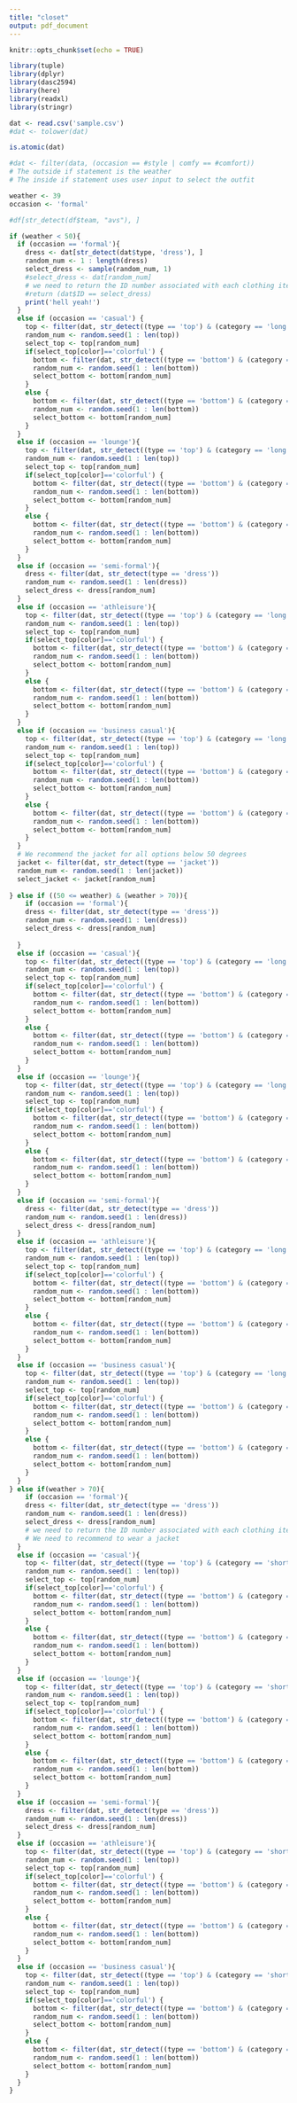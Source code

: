 ```yaml
---
title: "closet"
output: pdf_document
---
```


```r
knitr::opts_chunk$set(echo = TRUE)
```

```r
library(tuple)
library(dplyr)
library(dasc2594)
library(here)
library(readxl)
library(stringr)

```

```r
dat <- read.csv('sample.csv')
#dat <- tolower(dat)

is.atomic(dat)
```



```r
#dat <- filter(data, (occasion == #style | comfy == #comfort))
# The outside if statement is the weather
# The inside if statement uses user input to select the outfit

weather <- 39
occasion <- 'formal'

#df[str_detect(df$team, "avs"), ]

if (weather < 50){
  if (occasion == 'formal'){
    dress <- dat[str_detect(dat$type, 'dress'), ]
    random_num <- 1 : length(dress)
    select_dress <- sample(random_num, 1)
    #select_dress <- dat[random_num]
    # we need to return the ID number associated with each clothing item. ID not Index, but pull the png file from the id. 
    #return (dat$ID == select_dress)
    print('hell yeah!')
  }
  else if (occasion == 'casual') {
    top <- filter(dat, str_detect((type == 'top') & (category == 'long sleeve')))
    random_num <- random.seed(1 : len(top))
    select_top <- top[random_num]
    if(select_top[color]=='colorful') {
      bottom <- filter(dat, str_detect((type == 'bottom') & (category == 'pants') & (color == 'nuetral')))
      random_num <- random.seed(1 : len(bottom))
      select_bottom <- bottom[random_num]
    } 
    else {
      bottom <- filter(dat, str_detect((type == 'bottom') & (category == 'pants')))
      random_num <- random.seed(1 : len(bottom))
      select_bottom <- bottom[random_num]
    }
  }
  else if (occasion == 'lounge'){
    top <- filter(dat, str_detect((type == 'top') & (category == 'long sleeve')))
    random_num <- random.seed(1 : len(top))
    select_top <- top[random_num]
    if(select_top[color]=='colorful') {
      bottom <- filter(dat, str_detect((type == 'bottom') & (category == 'pants') & (color == 'nuetral')))
      random_num <- random.seed(1 : len(bottom))
      select_bottom <- bottom[random_num]
    } 
    else {
      bottom <- filter(dat, str_detect((type == 'bottom') & (category == 'pants')))
      random_num <- random.seed(1 : len(bottom))
      select_bottom <- bottom[random_num]
    }
  }
  else if (occasion == 'semi-formal'){
    dress <- filter(dat, str_detect(type == 'dress'))
    random_num <- random.seed(1 : len(dress))
    select_dress <- dress[random_num] 
  }
  else if (occasion == 'athleisure'){
    top <- filter(dat, str_detect((type == 'top') & (category == 'long sleeve')))
    random_num <- random.seed(1 : len(top))
    select_top <- top[random_num]
    if(select_top[color]=='colorful') {
      bottom <- filter(dat, str_detect((type == 'bottom') & (category == 'pants') & (color == 'nuetral')))
      random_num <- random.seed(1 : len(bottom))
      select_bottom <- bottom[random_num]
    } 
    else {
      bottom <- filter(dat, str_detect((type == 'bottom') & (category == 'pants')))
      random_num <- random.seed(1 : len(bottom))
      select_bottom <- bottom[random_num]
    }
  }
  else if (occasion == 'business casual'){
    top <- filter(dat, str_detect((type == 'top') & (category == 'long sleeve')))
    random_num <- random.seed(1 : len(top))
    select_top <- top[random_num]
    if(select_top[color]=='colorful') {
      bottom <- filter(dat, str_detect((type == 'bottom') & (category == 'pants') & (color == 'nuetral')))
      random_num <- random.seed(1 : len(bottom))
      select_bottom <- bottom[random_num]
    } 
    else {
      bottom <- filter(dat, str_detect((type == 'bottom') & (category == 'pants')))
      random_num <- random.seed(1 : len(bottom))
      select_bottom <- bottom[random_num]
    }
  }
  # We recommend the jacket for all options below 50 degrees
  jacket <- filter(dat, str_detect(type == 'jacket'))
  random_num <- random.seed(1 : len(jacket))
  select_jacket <- jacket[random_num]
  
} else if ((50 <= weather) & (weather > 70)){
    if (occasion == 'formal'){
    dress <- filter(dat, str_detect(type == 'dress'))
    random_num <- random.seed(1 : len(dress))
    select_dress <- dress[random_num]
    
  }
  else if (occasion == 'casual'){
    top <- filter(dat, str_detect((type == 'top') & (category == 'long sleeve')))
    random_num <- random.seed(1 : len(top))
    select_top <- top[random_num]
    if(select_top[color]=='colorful') {
      bottom <- filter(dat, str_detect((type == 'bottom') & (category == 'pants') & (color == 'nuetral')))
      random_num <- random.seed(1 : len(bottom))
      select_bottom <- bottom[random_num]
    } 
    else {
      bottom <- filter(dat, str_detect((type == 'bottom') & (category == 'pants')))
      random_num <- random.seed(1 : len(bottom))
      select_bottom <- bottom[random_num]
    }
  }
  else if (occasion == 'lounge'){
    top <- filter(dat, str_detect((type == 'top') & (category == 'long sleeve')))
    random_num <- random.seed(1 : len(top))
    select_top <- top[random_num]
    if(select_top[color]=='colorful') {
      bottom <- filter(dat, str_detect((type == 'bottom') & (category == 'pants') & (color == 'nuetral')))
      random_num <- random.seed(1 : len(bottom))
      select_bottom <- bottom[random_num]
    } 
    else {
      bottom <- filter(dat, str_detect((type == 'bottom') & (category == 'pants')))
      random_num <- random.seed(1 : len(bottom))
      select_bottom <- bottom[random_num]
    }
  }
  else if (occasion == 'semi-formal'){
    dress <- filter(dat, str_detect(type == 'dress'))
    random_num <- random.seed(1 : len(dress))
    select_dress <- dress[random_num] 
  }
  else if (occasion == 'athleisure'){
    top <- filter(dat, str_detect((type == 'top') & (category == 'long sleeve')))
    random_num <- random.seed(1 : len(top))
    select_top <- top[random_num]
    if(select_top[color]=='colorful') {
      bottom <- filter(dat, str_detect((type == 'bottom') & (category == 'pants') & (color == 'nuetral')))
      random_num <- random.seed(1 : len(bottom))
      select_bottom <- bottom[random_num]
    } 
    else {
      bottom <- filter(dat, str_detect((type == 'bottom') & (category == 'pants')))
      random_num <- random.seed(1 : len(bottom))
      select_bottom <- bottom[random_num]
    }
  }
  else if (occasion == 'business casual'){
    top <- filter(dat, str_detect((type == 'top') & (category == 'long sleeve')))
    random_num <- random.seed(1 : len(top))
    select_top <- top[random_num]
    if(select_top[color]=='colorful') {
      bottom <- filter(dat, str_detect((type == 'bottom') & (category == 'pants') & (color == 'nuetral')))
      random_num <- random.seed(1 : len(bottom))
      select_bottom <- bottom[random_num]
    } 
    else {
      bottom <- filter(dat, str_detect((type == 'bottom') & (category == 'pants')))
      random_num <- random.seed(1 : len(bottom))
      select_bottom <- bottom[random_num]
    }
  }
} else if(weather > 70){
    if (occasion == 'formal'){
    dress <- filter(dat, str_detect(type == 'dress'))
    random_num <- random.seed(1 : len(dress))
    select_dress <- dress[random_num]
    # we need to return the ID number associated with each clothing item. ID not Index, but pull the png file from the id. 
    # We need to recommend to wear a jacket
  }
  else if (occasion == 'casual'){
    top <- filter(dat, str_detect((type == 'top') & (category == 'short sleeve')))
    random_num <- random.seed(1 : len(top))
    select_top <- top[random_num]
    if(select_top[color]=='colorful') {
      bottom <- filter(dat, str_detect((type == 'bottom') & (category == 'shorts') & (color == 'nuetral')))
      random_num <- random.seed(1 : len(bottom))
      select_bottom <- bottom[random_num]
    } 
    else {
      bottom <- filter(dat, str_detect((type == 'bottom') & (category == 'shorts')))
      random_num <- random.seed(1 : len(bottom))
      select_bottom <- bottom[random_num]
    }
  }
  else if (occasion == 'lounge'){
    top <- filter(dat, str_detect((type == 'top') & (category == 'short sleeve')))
    random_num <- random.seed(1 : len(top))
    select_top <- top[random_num]
    if(select_top[color]=='colorful') {
      bottom <- filter(dat, str_detect((type == 'bottom') & (category == 'shorts') & (color == 'nuetral')))
      random_num <- random.seed(1 : len(bottom))
      select_bottom <- bottom[random_num]
    } 
    else {
      bottom <- filter(dat, str_detect((type == 'bottom') & (category == 'shorts')))
      random_num <- random.seed(1 : len(bottom))
      select_bottom <- bottom[random_num]
    }
  }
  else if (occasion == 'semi-formal'){
    dress <- filter(dat, str_detect(type == 'dress'))
    random_num <- random.seed(1 : len(dress))
    select_dress <- dress[random_num] 
  }
  else if (occasion == 'athleisure'){
    top <- filter(dat, str_detect((type == 'top') & (category == 'short sleeve')))
    random_num <- random.seed(1 : len(top))
    select_top <- top[random_num]
    if(select_top[color]=='colorful') {
      bottom <- filter(dat, str_detect((type == 'bottom') & (category == 'shorts') & (color == 'nuetral')))
      random_num <- random.seed(1 : len(bottom))
      select_bottom <- bottom[random_num]
    } 
    else {
      bottom <- filter(dat, str_detect((type == 'bottom') & (category == 'shorts')))
      random_num <- random.seed(1 : len(bottom))
      select_bottom <- bottom[random_num]
    }
  }
  else if (occasion == 'business casual'){
    top <- filter(dat, str_detect((type == 'top') & (category == 'short sleeve')))
    random_num <- random.seed(1 : len(top))
    select_top <- top[random_num]
    if(select_top[color]=='colorful') {
      bottom <- filter(dat, str_detect((type == 'bottom') & (category == 'shorts') & (color == 'nuetral')))
      random_num <- random.seed(1 : len(bottom))
      select_bottom <- bottom[random_num]
    } 
    else {
      bottom <- filter(dat, str_detect((type == 'bottom') & (category == 'shorts')))
      random_num <- random.seed(1 : len(bottom))
      select_bottom <- bottom[random_num]
    }
  }
} 
```


